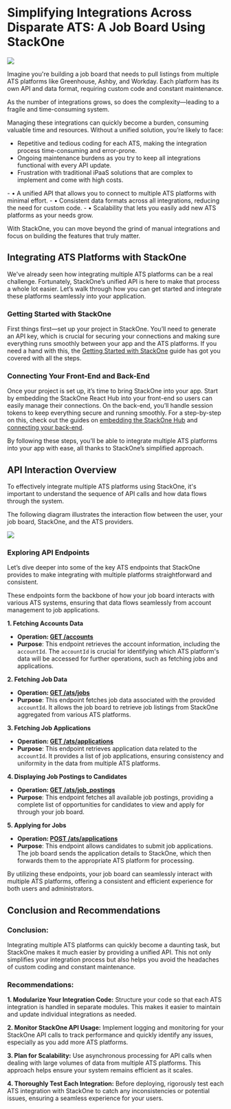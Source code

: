 # Simplifying Integrations Across Disparate ATS: A Job Board Using StackOne

![](/stackone-banner.png)

Imagine you're building a job board that needs to pull listings from multiple ATS platforms like Greenhouse, Ashby, and Workday. Each platform has its own API and data format, requiring custom code and constant maintenance. 

As the number of integrations grows, so does the complexity—leading to a fragile and time-consuming system.

Managing these integrations can quickly become a burden, consuming valuable time and resources. Without a unified solution, you’re likely to face:

* Repetitive and tedious coding for each ATS, making the integration process time-consuming and error-prone.
* Ongoing maintenance burdens as you try to keep all integrations functional with every API update.
* Frustration with traditional iPaaS solutions that are complex to implement and come with high costs.

<Card title="StackOne simplifies all of this by offering:" icon="square-terminal" iconType="duotone" href="https://github.com/StackOneHQ/ats-example-typescript">
- • A unified API that allows you to connect to multiple ATS platforms with minimal effort.
- • Consistent data formats across all integrations, reducing the need for custom code.
- • Scalability that lets you easily add new ATS platforms as your needs grow.
</Card>

With StackOne, you can move beyond the grind of manual integrations and focus on building the features that truly matter.

## Integrating ATS Platforms with StackOne

We've already seen how integrating multiple ATS platforms can be a real challenge. Fortunately, StackOne’s unified API is here to make that process a whole lot easier. Let’s walk through how you can get started and integrate these platforms seamlessly into your application.

### Getting Started with StackOne

First things first—set up your project in StackOne. You’ll need to generate an API key, which is crucial for securing your connections and making sure everything runs smoothly between your app and the ATS platforms. If you need a hand with this, the [Getting Started with StackOne](https://docs.stackone.com/docs/getting-started) guide has got you covered with all the steps.

### Connecting Your Front-End and Back-End

Once your project is set up, it’s time to bring StackOne into your app. Start by embedding the StackOne React Hub into your front-end so users can easily manage their connections. On the back-end, you’ll handle session tokens to keep everything secure and running smoothly. For a step-by-step on this, check out the guides on [embedding the StackOne Hub](https://docs.stackone.com/docs/embedding-the-stackone-hub) and [connecting your back-end](https://docs.stackone.com/docs/connect-your-backend-with-stackone-api).

By following these steps, you’ll be able to integrate multiple ATS platforms into your app with ease, all thanks to StackOne’s simplified approach.


## API Interaction Overview

To effectively integrate multiple ATS platforms using StackOne, it's important to understand the sequence of API calls and how data flows through the system. 

The following diagram illustrates the interaction flow between the user, your job board, StackOne, and the ATS providers.

![](/api-call-flow.png)

 ### Exploring API Endpoints

Let’s dive deeper into some of the key ATS endpoints that StackOne provides to make integrating with multiple platforms straightforward and consistent.

These endpoints form the backbone of how your job board interacts with various ATS systems, ensuring that data flows seamlessly from account management to job applications.

**1. Fetching Accounts Data**

* **Operation: [ GET /accounts ](https://docs.stackone.com/reference/stackone_list_linked_accounts)**  
* **Purpose**: This endpoint retrieves the account information, including the `accountId`. The `accountId` is crucial for identifying which ATS platform's data will be accessed for further operations, such as fetching jobs and applications.  

**2. Fetching Job Data**

* **Operation: [ GET /ats/jobs ](https://docs.stackone.com/reference/ats_list_jobs)**  
* **Purpose**: This endpoint fetches job data associated with the provided `accountId`. It allows the job board to retrieve job listings from StackOne aggregated from various ATS platforms.  

**3. Fetching Job Applications**

* **Operation: [ GET /ats/applications ](https://docs.stackone.com/reference/ats_list_applications)**  
* **Purpose**: This endpoint retrieves application data related to the `accountId`. It provides a list of job applications, ensuring consistency and uniformity in the data from multiple ATS platforms.  

**4.  Displaying Job Postings to Candidates**

* **Operation: [ GET /ats/job_postings ](https://docs.stackone.com/reference/ats_list_job_postings)**  
* **Purpose**: This endpoint fetches all available job postings, providing a complete list of opportunities for candidates to view and apply for through your job board.

**5. Applying for Jobs**

* **Operation: [ POST /ats/applications ](https://docs.stackone.com/reference/ats_create_application)**  
* **Purpose**: This endpoint allows candidates to submit job applications. The job board sends the application details to StackOne, which then forwards them to the appropriate ATS platform for processing.

By utilizing these endpoints, your job board can seamlessly interact with multiple ATS platforms, offering a consistent and efficient experience for both users and administrators.

## Conclusion and Recommendations

### Conclusion:

Integrating multiple ATS platforms can quickly become a daunting task, but StackOne makes it much easier by providing a unified API. This not only simplifies your integration process but also helps you avoid the headaches of custom coding and constant maintenance.

### Recommendations:

**1. Modularize Your Integration Code:** Structure your code so that each ATS integration is handled in separate modules. This makes it easier to maintain and update individual integrations as needed.

**2. Monitor StackOne API Usage:** Implement logging and monitoring for your StackOne API calls to track performance and quickly identify any issues, especially as you add more ATS platforms.

**3. Plan for Scalability:** Use asynchronous processing for API calls when dealing with large volumes of data from multiple ATS platforms. This approach helps ensure your system remains efficient as it scales.

**4. Thoroughly Test Each Integration:** Before deploying, rigorously test each ATS integration with StackOne to catch any inconsistencies or potential issues, ensuring a seamless experience for your users.
